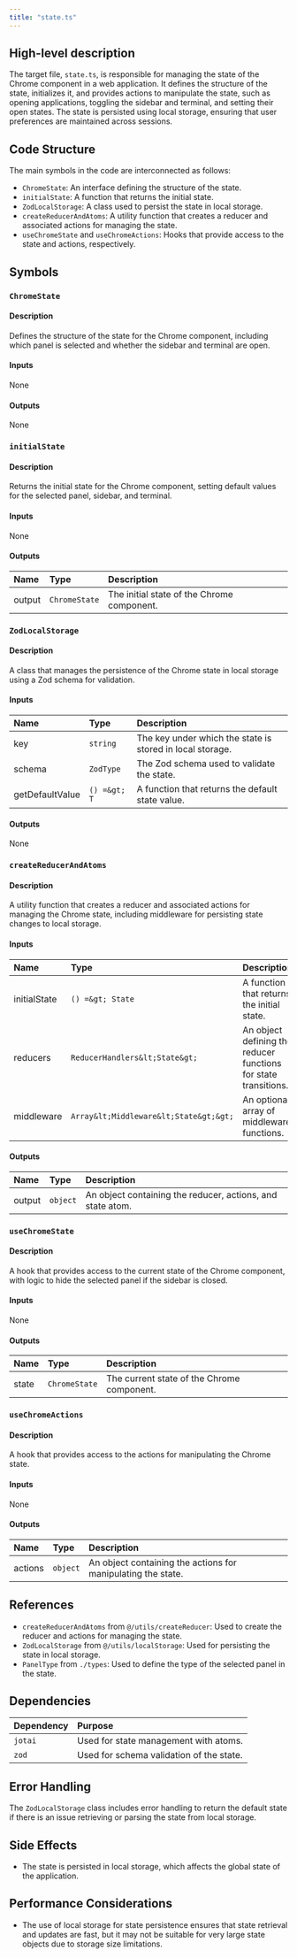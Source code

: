 ```yaml
---
title: "state.ts"
---
```


## High-level description

The target file, `state.ts`, is responsible for managing the state of the Chrome component in a web application. It defines the structure of the state, initializes it, and provides actions to manipulate the state, such as opening applications, toggling the sidebar and terminal, and setting their open states. The state is persisted using local storage, ensuring that user preferences are maintained across sessions.

## Code Structure

The main symbols in the code are interconnected as follows:
- `ChromeState`: An interface defining the structure of the state.
- `initialState`: A function that returns the initial state.
- `ZodLocalStorage`: A class used to persist the state in local storage.
- `createReducerAndAtoms`: A utility function that creates a reducer and associated actions for managing the state.
- `useChromeState` and `useChromeActions`: Hooks that provide access to the state and actions, respectively.

## Symbols

### `ChromeState`
#### Description
Defines the structure of the state for the Chrome component, including which panel is selected and whether the sidebar and terminal are open.

#### Inputs
None

#### Outputs
None

### `initialState`
#### Description
Returns the initial state for the Chrome component, setting default values for the selected panel, sidebar, and terminal.

#### Inputs
None

#### Outputs
| Name | Type | Description |
|:-----|:-----|:------------|
| output | `ChromeState` | The initial state of the Chrome component. |

### `ZodLocalStorage`
#### Description
A class that manages the persistence of the Chrome state in local storage using a Zod schema for validation.

#### Inputs
| Name | Type | Description |
|:-----|:-----|:------------|
| key | `string` | The key under which the state is stored in local storage. |
| schema | `ZodType` | The Zod schema used to validate the state. |
| getDefaultValue | `() =&gt; T` | A function that returns the default state value. |

#### Outputs
None

### `createReducerAndAtoms`
#### Description
A utility function that creates a reducer and associated actions for managing the Chrome state, including middleware for persisting state changes to local storage.

#### Inputs
| Name | Type | Description |
|:-----|:-----|:------------|
| initialState | `() =&gt; State` | A function that returns the initial state. |
| reducers | `ReducerHandlers&lt;State&gt;` | An object defining the reducer functions for state transitions. |
| middleware | `Array&lt;Middleware&lt;State&gt;&gt;` | An optional array of middleware functions. |

#### Outputs
| Name | Type | Description |
|:-----|:-----|:------------|
| output | `object` | An object containing the reducer, actions, and state atom. |

### `useChromeState`
#### Description
A hook that provides access to the current state of the Chrome component, with logic to hide the selected panel if the sidebar is closed.

#### Inputs
None

#### Outputs
| Name | Type | Description |
|:-----|:-----|:------------|
| state | `ChromeState` | The current state of the Chrome component. |

### `useChromeActions`
#### Description
A hook that provides access to the actions for manipulating the Chrome state.

#### Inputs
None

#### Outputs
| Name | Type | Description |
|:-----|:-----|:------------|
| actions | `object` | An object containing the actions for manipulating the state. |

## References

- `createReducerAndAtoms` from `@/utils/createReducer`: Used to create the reducer and actions for managing the state.
- `ZodLocalStorage` from `@/utils/localStorage`: Used for persisting the state in local storage.
- `PanelType` from `./types`: Used to define the type of the selected panel in the state.

## Dependencies

| Dependency | Purpose |
|:-----------|:--------|
| `jotai` | Used for state management with atoms. |
| `zod` | Used for schema validation of the state. |

## Error Handling

The `ZodLocalStorage` class includes error handling to return the default state if there is an issue retrieving or parsing the state from local storage.

## Side Effects

- The state is persisted in local storage, which affects the global state of the application.

## Performance Considerations

- The use of local storage for state persistence ensures that state retrieval and updates are fast, but it may not be suitable for very large state objects due to storage size limitations.